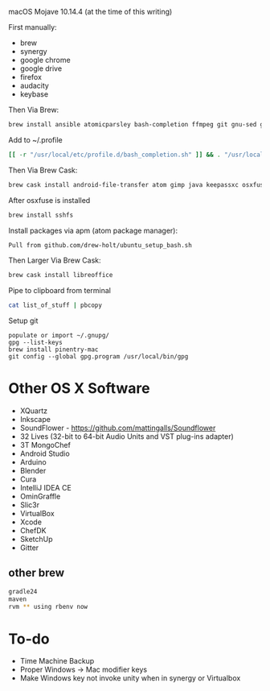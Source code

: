 macOS Mojave 10.14.4 (at the time of this writing)

First manually:
* brew
* synergy
* google chrome
* google drive
* firefox
* audacity
* keybase

Then Via Brew:
<syntaxhighlight lang=bash>
brew install ansible atomicparsley bash-completion ffmpeg git gnu-sed gnupg hub imagemagick kpcli nmap nvm openconnect openssl openvpn p7zip pstree psutils rename rbenv shellcheck telnet watch unrar wget xz
</syntaxhighlight>

Add to ~/.profile
<syntaxhighlight lang=bash>
[[ -r "/usr/local/etc/profile.d/bash_completion.sh" ]] && . "/usr/local/etc/profile.d/bash_completion.sh"
</syntaxhighlight>

Then Via Brew Cask:
<syntaxhighlight lang=bash>
brew cask install android-file-transfer atom gimp java keepassxc osxfuse qbittorrent slack vlc tunnelblick vnc-viewer wireshark
</syntaxhighlight>

After osxfuse is installed
<syntaxhighlight lang=bash>
brew install sshfs
</syntaxhighlight>

Install packages via apm (atom package manager):
<syntaxhighlight lang=bash>
Pull from github.com/drew-holt/ubuntu_setup_bash.sh
</syntaxhighlight>

Then Larger Via Brew Cask:
<syntaxhighlight lang=bash>
brew cask install libreoffice
</syntaxhighlight>

Pipe to clipboard from terminal
<syntaxhighlight lang=bash>
cat list_of_stuff | pbcopy
</syntaxhighlight>

Setup git
<syntaxhighlight>
populate or import ~/.gnupg/
gpg --list-keys
brew install pinentry-mac
git config --global gpg.program /usr/local/bin/gpg
</syntaxhighlight>

= Other OS X Software =
* XQuartz
* Inkscape
* SoundFlower - https://github.com/mattingalls/Soundflower
* 32 Lives (32-bit to 64-bit Audio Units and VST plug-ins adapter)
* 3T MongoChef
* Android Studio
* Arduino
* Blender
* Cura
* IntelliJ IDEA CE
* OminGraffle
* Slic3r
* VirtualBox
* Xcode
* ChefDK
* SketchUp
* Gitter

== other brew ==
<syntaxhighlight lang=bash>
gradle24
maven
rvm ** using rbenv now
</syntaxhighlight>

= To-do =
*Time Machine Backup
*Proper Windows -> Mac modifier keys
*Make Windows key not invoke unity when in synergy or Virtualbox